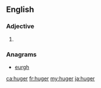 ==English==

===Adjective===
{{head|en}}

# {{en-comparative of|huge}}

===Anagrams===
* [[eurgh#English|eurgh]]

[[ca:huger]]
[[fr:huger]]
[[my:huger]]
[[ja:huger]]